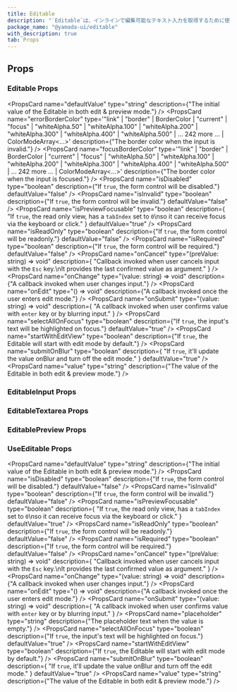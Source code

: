 ```yaml
---
title: Editable
description: "`Editable`は、インラインで編集可能なテキスト入力を取得するために使用されるコンポーネントです。"
package_name: "@yamada-ui/editable"
with_description: true
tab: Props
---
```


## Props

### Editable Props

<PropsCard
  name="defaultValue"
  type="string"
  description={"The initial value of the Editable in both edit & preview mode."}
/>
<PropsCard
  name="errorBorderColor"
  type='"link" | "border" | BorderColor | "current" | "focus" | "whiteAlpha.50" | "whiteAlpha.100" | "whiteAlpha.200" | "whiteAlpha.300" | "whiteAlpha.400" | "whiteAlpha.500" | ... 242 more ... | ColorModeArray<...>'
  description={"The border color when the input is invalid."}
/>
<PropsCard
  name="focusBorderColor"
  type='"link" | "border" | BorderColor | "current" | "focus" | "whiteAlpha.50" | "whiteAlpha.100" | "whiteAlpha.200" | "whiteAlpha.300" | "whiteAlpha.400" | "whiteAlpha.500" | ... 242 more ... | ColorModeArray<...>'
  description={"The border color when the input is focused."}
/>
<PropsCard
  name="isDisabled"
  type="boolean"
  description={"If `true`, the form control will be disabled."}
  defaultValue="false"
/>
<PropsCard
  name="isInvalid"
  type="boolean"
  description={"If `true`, the form control will be invalid."}
  defaultValue="false"
/>
<PropsCard
  name="isPreviewFocusable"
  type="boolean"
  description={
    "If `true`, the read only view, has a `tabIndex` set to `0`\nso it can receive focus via the keyboard or click."
  }
  defaultValue="true"
/>
<PropsCard
  name="isReadOnly"
  type="boolean"
  description={"If `true`, the form control will be readonly."}
  defaultValue="false"
/>
<PropsCard
  name="isRequired"
  type="boolean"
  description={"If `true`, the form control will be required."}
  defaultValue="false"
/>
<PropsCard
  name="onCancel"
  type="(preValue: string) => void"
  description={
    "Callback invoked when user cancels input with the `Esc` key.\nIt provides the last confirmed value as argument."
  }
/>
<PropsCard
  name="onChange"
  type="(value: string) => void"
  description={"A callback invoked when user changes input."}
/>
<PropsCard
  name="onEdit"
  type="() => void"
  description={"A callback invoked once the user enters edit mode."}
/>
<PropsCard
  name="onSubmit"
  type="(value: string) => void"
  description={
    "A callback invoked when user confirms value with `enter` key or by blurring input."
  }
/>
<PropsCard
  name="selectAllOnFocus"
  type="boolean"
  description={"If `true`, the input's text will be highlighted on focus."}
  defaultValue="true"
/>
<PropsCard
  name="startWithEditView"
  type="boolean"
  description={"If `true`, the Editable will start with edit mode by default."}
/>
<PropsCard
  name="submitOnBlur"
  type="boolean"
  description={
    "If `true`, it'll update the value onBlur and turn off the edit mode."
  }
  defaultValue="true"
/>
<PropsCard
  name="value"
  type="string"
  description={"The value of the Editable in both edit & preview mode."}
/>

### EditableInput Props

### EditableTextarea Props

### EditablePreview Props

### UseEditable Props

<PropsCard
  name="defaultValue"
  type="string"
  description={"The initial value of the Editable in both edit & preview mode."}
/>
<PropsCard
  name="isDisabled"
  type="boolean"
  description={"If `true`, the form control will be disabled."}
  defaultValue="false"
/>
<PropsCard
  name="isInvalid"
  type="boolean"
  description={"If `true`, the form control will be invalid."}
  defaultValue="false"
/>
<PropsCard
  name="isPreviewFocusable"
  type="boolean"
  description={
    "If `true`, the read only view, has a `tabIndex` set to `0`\nso it can receive focus via the keyboard or click."
  }
  defaultValue="true"
/>
<PropsCard
  name="isReadOnly"
  type="boolean"
  description={"If `true`, the form control will be readonly."}
  defaultValue="false"
/>
<PropsCard
  name="isRequired"
  type="boolean"
  description={"If `true`, the form control will be required."}
  defaultValue="false"
/>
<PropsCard
  name="onCancel"
  type="(preValue: string) => void"
  description={
    "Callback invoked when user cancels input with the `Esc` key.\nIt provides the last confirmed value as argument."
  }
/>
<PropsCard
  name="onChange"
  type="(value: string) => void"
  description={"A callback invoked when user changes input."}
/>
<PropsCard
  name="onEdit"
  type="() => void"
  description={"A callback invoked once the user enters edit mode."}
/>
<PropsCard
  name="onSubmit"
  type="(value: string) => void"
  description={
    "A callback invoked when user confirms value with `enter` key or by blurring input."
  }
/>
<PropsCard
  name="placeholder"
  type="string"
  description={"The placeholder text when the value is empty."}
/>
<PropsCard
  name="selectAllOnFocus"
  type="boolean"
  description={"If `true`, the input's text will be highlighted on focus."}
  defaultValue="true"
/>
<PropsCard
  name="startWithEditView"
  type="boolean"
  description={"If `true`, the Editable will start with edit mode by default."}
/>
<PropsCard
  name="submitOnBlur"
  type="boolean"
  description={
    "If `true`, it'll update the value onBlur and turn off the edit mode."
  }
  defaultValue="true"
/>
<PropsCard
  name="value"
  type="string"
  description={"The value of the Editable in both edit & preview mode."}
/>
